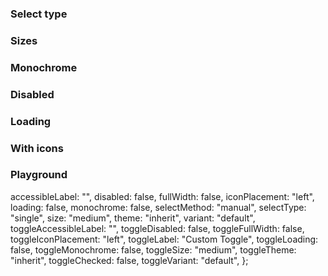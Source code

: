 
<Meta of={IcToggleButtonGroupStories} />

<Description markdown={readme} />

### Select type

<Canvas>
  <Story of={IcToggleButtonGroupStories.SelectType} />
</Canvas>

### Sizes

<Canvas>
  <Story of={IcToggleButtonGroupStories.Sizes} />
</Canvas>

### Monochrome

<Canvas>
  <Story of={IcToggleButtonGroupStories.Monochrome} />
</Canvas>

### Disabled

<Canvas>
  <Story of={IcToggleButtonGroupStories.Disabled} />
</Canvas>

### Loading

<Canvas>
  <Story of={IcToggleButtonGroupStories.Loading} />
</Canvas>

### With icons

<Canvas>
  <Story of={IcToggleButtonGroupStories.WithIcons} />
</Canvas>

### Playground

  accessibleLabel: "",
  disabled: false,
  fullWidth: false,
  iconPlacement: "left",
  loading: false,
  monochrome: false,
  selectMethod: "manual",
  selectType: "single",
  size: "medium",
  theme: "inherit",
  variant: "default",
  toggleAccessibleLabel: "",
  toggleDisabled: false,
  toggleFullWidth: false,
  toggleIconPlacement: "left",
  toggleLabel: "Custom Toggle",
  toggleLoading: false,
  toggleMonochrome: false,
  toggleSize: "medium",
  toggleTheme: "inherit",
  toggleChecked: false,
  toggleVariant: "default",
};

<Canvas>
  <Story of={IcToggleButtonGroupStories.Playground} />
</Canvas>
